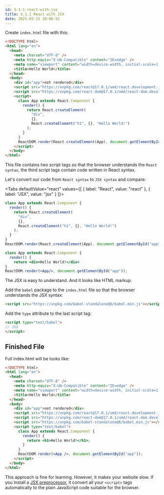 ```yaml
---
id: 3-1-1-react-with-jsx
title: 3.1.1 React with JSX
date: 2021-03-21 20:06:52
---
```



Create `index.html` file with this:

```html {11-12,13-24}
<!DOCTYPE html>
<html lang="en">
  <head>
    <meta charset="UTF-8" />
    <meta http-equiv="X-UA-Compatible" content="IE=edge" />
    <meta name="viewport" content="width=device-width, initial-scale=1.0" />
    <title>Hello World</title>
  </head>
  <body>
    <div id="app">not rendered</div>
    <script src="https://unpkg.com/react@17.0.1/umd/react.development.js"></script>
    <script src="https://unpkg.com/react-dom@17.0.1/umd/react-dom.development.js"></script>
    <script>
      class App extends React.Component {
        render() {
          return React.createElement(
            "div",
            {},
            React.createElement("h1", {}, "Hello World!")
          );
        }
      }
      ReactDOM.render(React.createElement(App), document.getElementById("app"));
    </script>
  </body>
</html>
```

This file contains two script tags so that the browser understands the `React syntax`, the third script tags contain code written in React syntax.

Let's convert our code from `React syntax` to `JSX syntax` and compare:

<Tabs defaultValue="react" values={[
  { label: "React", value: "react" },
  { label: "JSX", value: "jsx" }
]}>
<TabItem value="react">

```js
class App extends React.Component {
  render() {
    return React.createElement(
      "div",
      {},
      React.createElement("h1", {}, "Hello World!")
    );
  }
}
ReactDOM.render(React.createElement(App), document.getElementById("app"));
```

</TabItem>

<TabItem value="jsx">

```jsx
class App extends React.Component {
  render() {
    return <div>Hello World!</div>
}
ReactDOM.render(<App/>, document.getElementById("app"));
```

</TabItem>
</Tabs>

The JSX is easy to understand. And it looks like HTML markup.

Add the `babel` package to the `index.html` file so that the browser understands the JSX syntax:

```html
<script src="https://unpkg.com/babel-standalone@6/babel.min.js"></script>
```

Add the `type` attribute to the last script tag:

```html
<script type="text/babel">
// JSX
</script>
```

## Finished File

Full index.html will be looks like:

```html title="index.html"
<!DOCTYPE html>
<html lang="en">
  <head>
    <meta charset="UTF-8" />
    <meta http-equiv="X-UA-Compatible" content="IE=edge" />
    <meta name="viewport" content="width=device-width, initial-scale=1.0" />
    <title>Hello World</title>
  </head>
  <body>
    <div id="app">not rendered</div>
    <script src="https://unpkg.com/react@17.0.1/umd/react.development.js"></script>
    <script src="https://unpkg.com/react-dom@17.0.1/umd/react-dom.development.js"></script>
    <script src="https://unpkg.com/babel-standalone@6/babel.min.js"></script>
    <script type="text/babel">
      class App extends React.Component {
        render() {
          return <h1>Hello World!</h1>;
        }
      }
      ReactDOM.render(<App />, document.getElementById("app"));
    </script>
  </body>
</html>
```

This approach is fine for learning. However, it makes your website slow. If you install a <a href='https://reactjs.org/docs/add-react-to-a-website.html#add-jsx-to-a-project' class='external'>JSX preprocessor</a>, it convert all your `<script>` tags automatically to the plain JavaScript code suitable for the browser.
